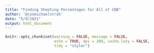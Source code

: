 ```yaml
---
title: "Finding Shooting Percentages for All of CBB"
author: '@jonmichaelstroh'
date: "5/9/2021"
output: html_document
---
```


```r
knitr::opts_chunk$set(warning = FALSE, message = FALSE, 
                      echo = TRUE, dpi = 300, cache.lazy = FALSE,
                      tidy = "styler")
```

